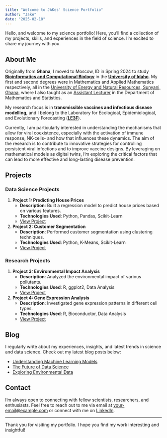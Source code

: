 ```yaml
---
title: "Welcome to JAKes' Science Portfolio"
author: "Jake"
date: "2025-02-18"
---
```


Hello, and welcome to my science portfolio! Here, you'll find a collection of my projects, skills, and experiences in the field of science. I'm excited to share my journey with you.

## About Me

Originally from **Ghana**, I moved to Moscow, ID in Spring 2024 to study [**Bioinformatics and Computational Biology**](https://www.uidaho.edu/sci/bcb) in the [**University of Idaho**](https://www.uidaho.edu/). My first and second degrees were in Mathematics and Applied Mathematics respectively, all in the [University of Energy and Natural Resources, Sunyani, Ghana](https://www.uenr.edu.gh/), where I also taught as an [Assistant Lecturer](https://uenr.edu.gh/staff/mr-kessie-justice-amenyo/) in the Department of Mathematics and Statistics.

My research focus is in **transmissible vaccines and infectious disease modelling**, and I belong to the Laboratory for Ecological, Epidemiological, and Evolutionary Forecasting ([**LE3F**](https://www.leeef.org/)). 

Currently, I am particularly interested in understanding the mechanisms that allow for viral coexistence, especially with the activation of immune response, NK-cells- and how that influences these dynamics. The aim of the research is to contribute to innovative strategies for controlling persistent viral infections and to improve vaccine designs. By leveraging on mathematical models as digital twins, I'm exploring the critical factors that can lead to more effective and long-lasting disease prevention.

## Projects

### Data Science Projects

1.  **Project 1: Predicting House Prices**
    -   **Description**: Built a regression model to predict house prices based on various features.
    -   **Technologies Used**: Python, Pandas, Scikit-Learn
    -   [View Project](projects/project1.qmd)
2.  **Project 2: Customer Segmentation**
    -   **Description**: Performed customer segmentation using clustering techniques.
    -   **Technologies Used**: Python, K-Means, Scikit-Learn
    -   [View Project](projects/project2.qmd)

### Research Projects

1.  **Project 3: Environmental Impact Analysis**
    -   **Description**: Analyzed the environmental impact of various pollutants.
    -   **Technologies Used**: R, ggplot2, Data Analysis
    -   [View Project](projects/project3.qmd)
2.  **Project 4: Gene Expression Analysis**
    -   **Description**: Investigated gene expression patterns in different cell types.
    -   **Technologies Used**: R, Bioconductor, Data Analysis
    -   [View Project](projects/project4.qmd)

## Blog

I regularly write about my experiences, insights, and latest trends in science and data science. Check out my latest blog posts below:

-   [Understanding Machine Learning Models](blog/machine-learning.qmd)
-   [The Future of Data Science](blog/data-science-future.qmd)
-   [Exploring Environmental Data](blog/environmental-data.qmd)

## Contact

I'm always open to connecting with fellow scientists, researchers, and enthusiasts. Feel free to reach out to me via email at [your-email\@example.com](mailto:your-email@example.com) or connect with me on [LinkedIn](https://www.linkedin.com/in/yourprofile).

------------------------------------------------------------------------

Thank you for visiting my portfolio. I hope you find my work interesting and insightful!
